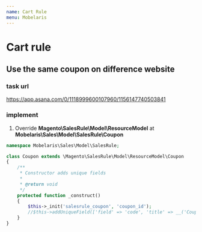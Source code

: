 ```yaml
---
name: Cart Rule
menu: Mobelaris
---
```


# Cart rule

## Use the same coupon on difference website

### task url

https://app.asana.com/0/1118999600107960/1156147740503841

### implement

1. Override **Magento\SalesRule\Model\ResourceModel** at **Mobelaris\Sales\Model\SalesRule\Coupon**

```php
namespace Mobelaris\Sales\Model\SalesRule;

class Coupon extends \Magento\SalesRule\Model\ResourceModel\Coupon
{
    /**
     * Constructor adds unique fields
     *
     * @return void
     */
    protected function _construct()
    {
        $this->_init('salesrule_coupon', 'coupon_id');
        //$this->addUniqueField(['field' => 'code', 'title' => __('Coupon with the same code')]); // comment this out to allow multiple rule use the same coupon
    }
}
```




